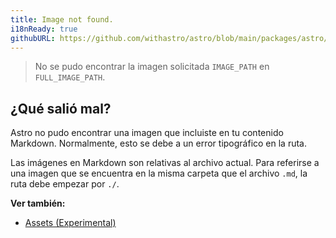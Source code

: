 ```yaml
---
title: Image not found.
i18nReady: true
githubURL: https://github.com/withastro/astro/blob/main/packages/astro/src/core/errors/errors-data.ts
---
```


> No se pudo encontrar la imagen solicitada `IMAGE_PATH` en `FULL_IMAGE_PATH`.

## ¿Qué salió mal?
Astro no pudo encontrar una imagen que incluiste en tu contenido Markdown. Normalmente, esto se debe a un error tipográfico en la ruta.

Las imágenes en Markdown son relativas al archivo actual. Para referirse a una imagen que se encuentra en la misma carpeta que el archivo `.md`, la ruta debe empezar por `./`.

**Ver también:**
-  [Assets (Experimental)](/es/guides/assets/)
